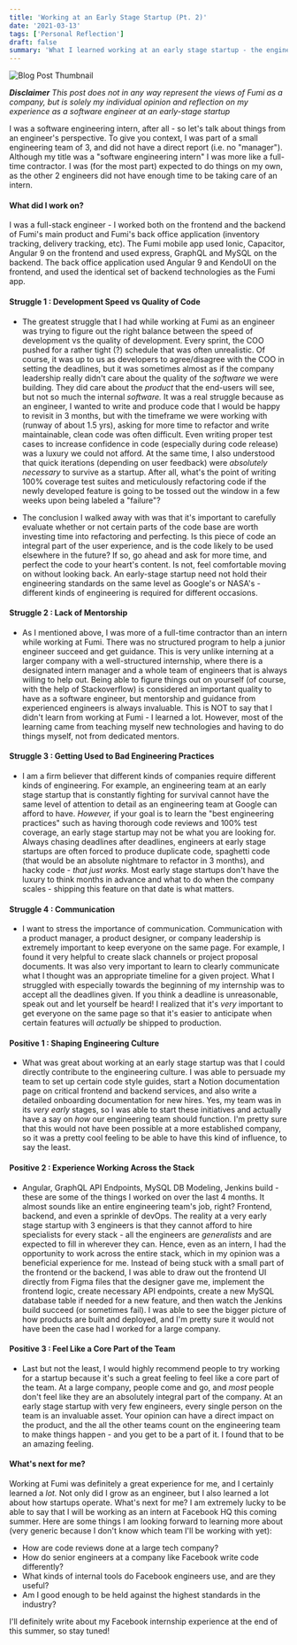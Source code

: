 ```yaml
---
title: 'Working at an Early Stage Startup (Pt. 2)'
date: '2021-03-13'
tags: ['Personal Reflection']
draft: false
summary: 'What I learned working at an early stage startup - the engineering side'
---
```


![Blog Post Thumbnail](/static/images/fumi-internship-part-two/fumi_startup_two.png)

***Disclaimer***  *This post does not in any way represent the views of Fumi as a company, but is solely my individual opinion and reflection on my experience as a software engineer at an early-stage startup*

I was a software engineering intern, after all - so let's talk about things from an engineer's perspective. To give you context, I was part of a small engineering team of 3, and did not have a direct report (i.e. no "manager"). Although my title was a "software engineering intern" I was more like a full-time contractor. I was (for the most part) expected to do things on my own, as the other 2 engineers did not have enough time to be taking care of an intern. 

#### What did I work on?
I was a full-stack engineer - I worked both on the frontend and the backend of Fumi's main product and Fumi's back office application (inventory tracking, delivery tracking, etc). The Fumi mobile app used Ionic, Capacitor, Angular 9 on the frontend and used express, GraphQL and MySQL on the backend. The back office application used Angular 9 and KendoUI on the frontend, and used the identical set of backend technologies as the Fumi app.

#### Struggle 1 : Development Speed vs Quality of Code
- The greatest struggle that I had while working at Fumi as an engineer was trying to figure out the right balance between the speed of development vs the quality of development. Every sprint, the COO pushed for a rather tight (?) schedule that was often unrealistic. Of course, it was up to us as developers to agree/disagree with the COO in setting the deadlines, but it was sometimes almost as if the company leadership really didn't care about the quality of the *software* we were building. They did care about the *product* that the end-users will see, but not so much the internal *software.* It was a real struggle because as an engineer, I wanted to write and produce code that I would be happy to revisit in 3 months, but with the timeframe we were working with (runway of about 1.5 yrs), asking for more time to refactor and write maintainable, clean code was often difficult. Even writing proper test cases to increase confidence in code (especially during code release) was a luxury we could not afford. At the same time, I also understood that quick iterations (depending on user feedback) were *absolutely necessary* to survive as a startup. After all, what's the point of writing 100% coverage test suites and meticulously refactoring code if the newly developed feature is going to be tossed out the window in a few weeks upon being labeled a "failure"?

- The conclusion I walked away with was that it's important to carefully evaluate whether or not certain parts of the code base are worth investing time into refactoring and perfecting. Is this piece of code an integral part of the user experience, and is the code likely to be used elsewhere in the future? If so, go ahead and ask for more time, and perfect the code to your heart's content. Is not, feel comfortable moving on without looking back. An early-stage startup need not hold their engineering standards on the same level as Google's or NASA's - different kinds of engineering is required for different occasions.

#### Struggle 2 : Lack of Mentorship
- As I mentioned above, I was more of a full-time contractor than an intern while working at Fumi. There was no structured program to help a junior engineer succeed and get guidance. This is very unlike interning at a larger company with a well-structured internship, where there is a designated intern manager and a whole team of engineers that is always willing to help out. Being able to figure things out on yourself (of course, with the help of Stackoverflow) is considered an important quality to have as a software engineer, but mentorship and guidance from experienced engineers is always invaluable. This is NOT to say that I didn't learn from working at Fumi - I learned a lot. However, most of the learning came from teaching myself new technologies and having to do things myself, not from dedicated mentors.

#### Struggle 3 : Getting Used to Bad Engineering Practices
- I am a firm believer that different kinds of companies require different kinds of engineering. For example, an engineering team at an early stage startup that is constantly fighting for survival cannot have the same level of attention to detail as an engineering team at Google can afford to have. *However,* if your goal is to learn the "best engineering practices" such as having thorough code reviews and 100% test coverage, an early stage startup may not be what you are looking for. Always chasing deadlines after deadlines, engineers at early stage startups are often forced to produce duplicate code, spaghetti code (that would be an absolute nightmare to refactor in 3 months), and hacky code - *that just works.* Most early stage startups don't have the luxury to think months in advance and what to do when the company scales - shipping this feature on that date is what matters.

#### Struggle 4 : Communication
- I want to stress the importance of communication. Communication with a product manager, a product designer, or company leadership is extremely important to keep everyone on the same page. For example, I found it very helpful to create slack channels or project proposal documents. It was also very important to learn to clearly communicate what I thought was an appropriate timeline for a given project. What I struggled with especially towards the beginning of my internship was to accept all the deadlines given. If you think a deadline is unreasonable, speak out and let yourself be heard! I realized that it's *very* important to get everyone on the same page so that it's easier to anticipate when certain features will *actually* be shipped to production.

#### Positive 1 : Shaping Engineering Culture
- What was great about working at an early stage startup was that I could directly contribute to the engineering culture. I was able to persuade my team to set up certain code style guides, start a Notion documentation page on critical frontend and backend services, and also write a detailed onboarding documentation for new hires. Yes, my team was in its *very early* stages, so I was able to start these initiatives and actually have a say on *how* our engineering team should function. I'm pretty sure that this would not have been possible at a more established company, so it was a pretty cool feeling to be able to have this kind of influence, to say the least.

#### Positive 2 : Experience Working Across the Stack
- Angular, GraphQL API Endpoints, MySQL DB Modeling, Jenkins build - these are some of the things I worked on over the last 4 months. It almost sounds like an entire engineering team's job, right? Frontend, backend, and even a sprinkle of devOps. The reality at a very early stage startup with 3 engineers is that they cannot afford to hire specialists for every stack - all the engineers are *generalists* and are expected to fill in wherever they can. Hence, even as an intern, I had the opportunity to work across the entire stack, which in my opinion was a beneficial experience for me. Instead of being stuck with a small part of the frontend or the backend, I was able to draw out the frontend UI directly from Figma files that the designer gave me, implement the frontend logic, create necessary API endpoints, create a new MySQL database table if needed for a new feature, and then watch the Jenkins build succeed (or sometimes fail). I was able to see the bigger picture of how products are built and deployed, and I'm pretty sure it would not have been the case had I worked for a large company.

#### Positive 3 : Feel Like a Core Part of the Team
- Last but not the least, I would highly recommend people to try working for a startup because it's such a great feeling to feel like a core part of the team. At a large company, people come and go, and *most* people don't feel like they are an absolutely integral part of the company. At an early stage startup with very few engineers, every single person on the team is an invaluable asset. Your opinion can have a direct impact on the product, and  the all the other teams count on the engineering team to make things happen - and you get to be a part of it. I found that to be an amazing feeling.

#### What's next for me?
Working at Fumi was definitely a great experience for me, and I certainly learned a *lot.* Not only did I grow as an engineer, but I also learned a lot about how startups operate. What's next for me? I am extremely lucky to be able to say that I will be working as an intern at Facebook HQ this coming summer. Here are some things I am looking forward to learning more about (very generic because I don't know which team I'll be working with yet): 

- How are code reviews done at a large tech company?
- How do senior engineers at a company like Facebook write code differently?
- What kinds of internal tools do Facebook engineers use, and are they useful?
- Am I good enough to be held against the highest standards in the industry?

I'll definitely write about my Facebook internship experience at the end of this summer, so stay tuned!
